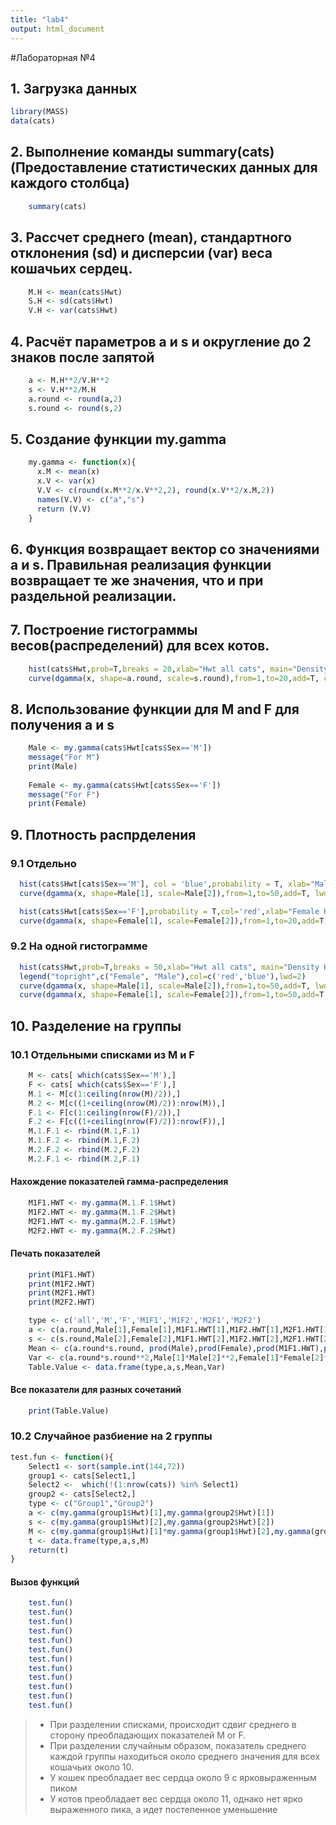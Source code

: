```yaml
---
title: "lab4"
output: html_document
---
```


#Лабораторная №4

## 1. Загрузка данных
```r
library(MASS)
data(cats)
```
## 2. Выполнение команды summary(cats) (Предоставление статистических данных для каждого столбца)
```r
    summary(cats)
```
## 3. Рассчет среднего (mean), стандартного отклонения (sd) и дисперсии (var) веса кошачьих сердец.
```r
    M.H <- mean(cats$Hwt)
    S.H <- sd(cats$Hwt)
    V.H <- var(cats$Hwt)
```
## 4. Расчёт параметров a и s и округление до 2 знаков после запятой
```r
    a <- M.H**2/V.H**2
    s <- V.H**2/M.H
    a.round <- round(a,2) 
    s.round <- round(s,2) 
```
## 5. Создание функции my.gamma
```r
    my.gamma <- function(x){
      x.M <- mean(x)
      x.V <- var(x)
      V.V <- c(round(x.M**2/x.V**2,2), round(x.V**2/x.M,2))
      names(V.V) <- c("a","s")
      return (V.V)
    }
```
## 6. Функция возвращает вектор со значениями a и s. Правильная реализация функции возвращает те же значения, что и при раздельной реализации.
## 7. Построение гистограммы весов(распределений) для всех котов.
```r
    hist(cats$Hwt,prob=T,breaks = 20,xlab="Hwt all cats", main="Density HWt all cats")
    curve(dgamma(x, shape=a.round, scale=s.round),from=1,to=20,add=T, col='red')
```

## 8. Использование функции для M and F для получения a и s
```r
    
    Male <- my.gamma(cats$Hwt[cats$Sex=='M'])
    message("For M")
    print(Male)
    
    Female <- my.gamma(cats$Hwt[cats$Sex=='F'])
    message("For F")
    print(Female)
```
## 9. Плотность распрделения
### 9.1 Отдельно
```r
  hist(cats$Hwt[cats$Sex=='M'], col = 'blue',probability = T, xlab="Male Hwt", main="Density Male HWt",breaks = 50)
  curve(dgamma(x, shape=Male[1], scale=Male[2]),from=1,to=50,add=T, lwd=2)
```

```r
  hist(cats$Hwt[cats$Sex=='F'],probability = T,col='red',xlab="Female Hwt", main="Density Female HWt",breaks = 20)
  curve(dgamma(x, shape=Female[1], scale=Female[2]),from=1,to=20,add=T,lwd=2)
```

### 9.2 На одной гистограмме
```r
  hist(cats$Hwt,prob=T,breaks = 50,xlab="Hwt all cats", main="Density HWt all cats")
  legend("topright",c("Female", "Male"),col=c('red','blue'),lwd=2)
  curve(dgamma(x, shape=Male[1], scale=Male[2]),from=1,to=50,add=T, lwd=2,col='blue')
  curve(dgamma(x, shape=Female[1], scale=Female[2]),from=1,to=50,add=T,lwd=2,col='red')
```

## 10. Разделение на группы
### 10.1 Отдельными списками из M и F
```r
    M <- cats[ which(cats$Sex=='M'),]
    F <- cats[ which(cats$Sex=='F'),]
    M.1 <- M[c(1:ceiling(nrow(M)/2)),]
    M.2 <- M[c((1+ceiling(nrow(M)/2)):nrow(M)),]
    F.1 <- F[c(1:ceiling(nrow(F)/2)),]
    F.2 <- F[c((1+ceiling(nrow(F)/2)):nrow(F)),]
    M.1.F.1 <- rbind(M.1,F.1)
    M.1.F.2 <- rbind(M.1,F.2)
    M.2.F.2 <- rbind(M.2,F.2)
    M.2.F.1 <- rbind(M.2,F.1)
```
#### Нахождение показателей гамма-распределения
```r
    M1F1.HWT <- my.gamma(M.1.F.1$Hwt)
    M1F2.HWT <- my.gamma(M.1.F.2$Hwt)
    M2F1.HWT <- my.gamma(M.2.F.1$Hwt)
    M2F2.HWT <- my.gamma(M.2.F.2$Hwt)
```
#### Печать показателей
```r
    print(M1F1.HWT)
    print(M1F2.HWT)
    print(M2F1.HWT)
    print(M2F2.HWT)
```
 
```r
    type <- c('all','M','F','M1F1','M1F2','M2F1','M2F2')
    a <- c(a.round,Male[1],Female[1],M1F1.HWT[1],M1F2.HWT[1],M2F1.HWT[1],M2F2.HWT[1]) 
    s <- c(s.round,Male[2],Female[2],M1F1.HWT[2],M1F2.HWT[2],M2F1.HWT[2],M2F2.HWT[2])
    Mean <- c(a.round*s.round, prod(Male),prod(Female),prod(M1F1.HWT),prod(M1F2.HWT),prod(M2F1.HWT),prod(M2F2.HWT))
    Var <- c(a.round*s.round**2,Male[1]*Male[2]**2,Female[1]*Female[2]**2,M1F1.HWT[1]*M1F1.HWT[2]**2,M1F2.HWT[1]*M1F2.HWT[2]**2,M2F1.HWT[1]*M2F1.HWT[2]**2,M2F2.HWT[1]*M2F2.HWT[2]**2)
    Table.Value <- data.frame(type,a,s,Mean,Var)
```
#### Все показатели для разных сочетаний
```r
    print(Table.Value)
```
### 10.2 Случайное разбиение на 2 группы
```r
test.fun <- function(){
    Select1 <- sort(sample.int(144,72))
    group1 <- cats[Select1,]
    Select2 <-  which(!(1:nrow(cats)) %in% Select1)
    group2 <- cats[Select2,]
    type <- c("Group1","Group2")
    a <- c(my.gamma(group1$Hwt)[1],my.gamma(group2$Hwt)[1])
    s <- c(my.gamma(group1$Hwt)[2],my.gamma(group2$Hwt)[2])
    M <- c(my.gamma(group1$Hwt)[1]*my.gamma(group1$Hwt)[2],my.gamma(group2$Hwt)[1]*my.gamma(group2$Hwt)[2])
    t <- data.frame(type,a,s,M)
    return(t)
}    
```
#### Вызов функций
```r
    test.fun()
    test.fun()
    test.fun()
    test.fun()
    test.fun()
    test.fun()
    test.fun()
    test.fun()
    test.fun()
    test.fun()
    test.fun()
    test.fun()
```
> * При разделении списками, происходит сдвиг среднего в сторону преобладающих показателей M or F. 
* При разделении случайным образом, показатель среднего каждой группы находиться около среднего значения для всех кошачьих около 10.
* У кошек преобладает вес сердца около 9 с ярковыраженным пиком
* У котов преобладает вес сердца около 11, однако нет ярко выраженного пика, а идет постепенное уменьшение 
